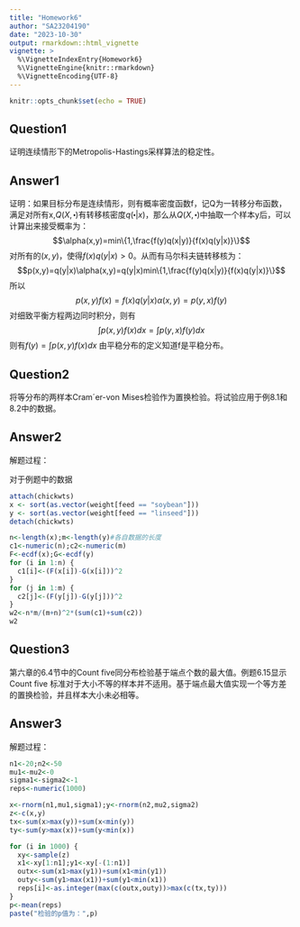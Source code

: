 ```yaml
---
title: "Homework6"
author: "SA23204190"
date: "2023-10-30"
output: rmarkdown::html_vignette
vignette: >
  %\VignetteIndexEntry{Homework6}
  %\VignetteEngine{knitr::rmarkdown}
  %\VignetteEncoding{UTF-8}
---
```


```r
knitr::opts_chunk$set(echo = TRUE)
```

## Question1

证明连续情形下的Metropolis-Hastings采样算法的稳定性。

## Answer1

证明：如果目标分布是连续情形，则有概率密度函数f，记Q为一转移分布函数，满足对所有x,$Q(X,\centerdot)$有转移核密度$q(\centerdot|x)$，那么从$Q(X,\centerdot)$中抽取一个样本y后，可以计算出来接受概率为：
$$\alpha(x,y)=min\{1,\frac{f(y)q(x|y)}{f(x)q(y|x)}\}$$
对所有的$(x,y)$，使得$f(x)q(y|x)>0$。从而有马尔科夫链转移核为：
$$p(x,y)=q(y|x)\alpha(x,y)=q(y|x)min\{1,\frac{f(y)q(x|y)}{f(x)q(y|x)}\}$$
所以
$$p(x,y)f(x)=f(x)q(y|x)\alpha(x,y)=p(y,x)f(y)$$
对细致平衡方程两边同时积分，则有
$$\int p(x,y)f(x)dx=\int p(y,x)f(y)dx $$
则有$f(y)=\int p(x,y)f(x)dx$
由平稳分布的定义知道f是平稳分布。


## Question2

将等分布的两样本Cram´er-von Mises检验作为置换检验。将试验应用于例8.1和8.2中的数据。

## Answer2

解题过程：

对于例题中的数据
```r
attach(chickwts)
x <- sort(as.vector(weight[feed == "soybean"]))
y <- sort(as.vector(weight[feed == "linseed"]))
detach(chickwts)

n<-length(x);m<-length(y)#各自数据的长度
c1<-numeric(n);c2<-numeric(m)
F<-ecdf(x);G<-ecdf(y)
for (i in 1:n) {
  c1[i]<-(F(x[i])-G(x[i]))^2
}
for (j in 1:m) {
  c2[j]<-(F(y[j])-G(y[j]))^2
}
w2<-n*m/(m+n)^2*(sum(c1)+sum(c2))
w2
```

## Question3

第六章的6.4节中的Count five同分布检验基于端点个数的最大值。例题6.15显示Count five 标准对于大小不等的样本并不适用。基于端点最大值实现一个等方差的置换检验，并且样本大小未必相等。

## Answer3

解题过程：
```r
n1<-20;n2<-50
mu1<-mu2<-0
sigma1<-sigma2<-1
reps<-numeric(1000)

x<-rnorm(n1,mu1,sigma1);y<-rnorm(n2,mu2,sigma2)
z<-c(x,y)
tx<-sum(x>max(y))+sum(x<min(y))
ty<-sum(y>max(x))+sum(y<min(x))

for (i in 1000) {
  xy<-sample(z)
  x1<-xy[1:n1];y1<-xy[-(1:n1)]
  outx<-sum(x1>max(y1))+sum(x1<min(y1))
  outy<-sum(y1>max(x1))+sum(y1<min(x1))
  reps[i]<-as.integer(max(c(outx,outy))>max(c(tx,ty)))
}
p<-mean(reps)
paste("检验的p值为：",p)
```
